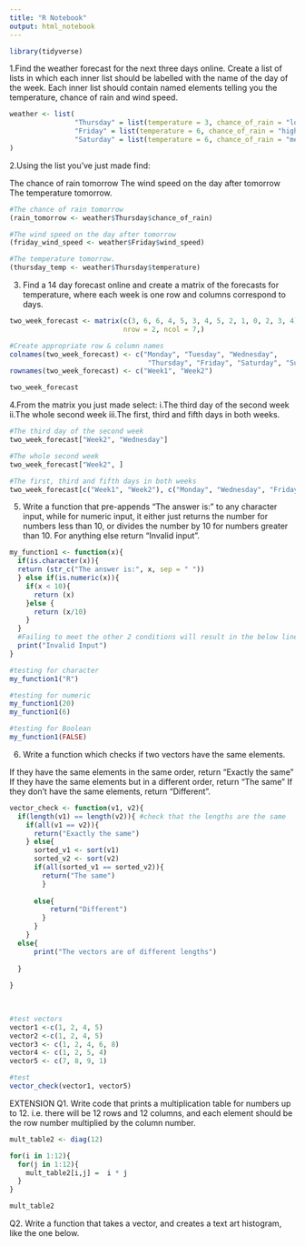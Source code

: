 ```yaml
---
title: "R Notebook"
output: html_notebook
---
```


```r
library(tidyverse)
```



1.Find the weather forecast for the next three days online. Create a list of lists in which each inner list should be labelled with the name of the day of the week. Each inner list should contain named elements telling you the temperature, chance of rain and wind speed.

```r
weather <- list(
                "Thursday" = list(temperature = 3, chance_of_rain = "low", wind_speed = 8 ),
                "Friday" = list(temperature = 6, chance_of_rain = "high", wind_speed = 12 ),
                "Saturday" = list(temperature = 6, chance_of_rain = "medium", wind_speed = 9)
)
```

2.Using the list you’ve just made find:

The chance of rain tomorrow
The wind speed on the day after tomorrow
The temperature tomorrow.

```r
#The chance of rain tomorrow
(rain_tomorrow <- weather$Thursday$chance_of_rain)

```

```r
#The wind speed on the day after tomorrow
(friday_wind_speed <- weather$Friday$wind_speed)
```

```r
#The temperature tomorrow.
(thursday_temp <- weather$Thursday$temperature)
```

3. Find a 14 day forecast online and create a matrix of the forecasts for temperature, where each week is one row and columns correspond to days.

```r
two_week_forecast <- matrix(c(3, 6, 6, 4, 5, 3, 4, 5, 2, 1, 0, 2, 3, 4), 
                            nrow = 2, ncol = 7,)

#Create appropriate row & column names
colnames(two_week_forecast) <- c("Monday", "Tuesday", "Wednesday", 
                                  "Thursday", "Friday", "Saturday", "Sunday")
rownames(two_week_forecast) <- c("Week1", "Week2")

two_week_forecast


```

4.From the matrix you just made select:
i.The third day of the second week
ii.The whole second week
iii.The first, third and fifth days in both weeks.

```r
#The third day of the second week
two_week_forecast["Week2", "Wednesday"]
```

```r
#The whole second week
two_week_forecast["Week2", ]
```

```r
#The first, third and fifth days in both weeks
two_week_forecast[c("Week1", "Week2"), c("Monday", "Wednesday", "Friday")]
```

5. Write a function that pre-appends “The answer is:” to any character input, while for numeric input, it either just returns the number for numbers less than 10, or divides the number by 10 for numbers greater than 10. For anything else return “Invalid input”.

```r
my_function1 <- function(x){
  if(is.character(x)){
  return (str_c("The answer is:", x, sep = " "))
  } else if(is.numeric(x)){
    if(x < 10){
      return (x)
    }else {
      return (x/10)
    }
  }
  #Failing to meet the other 2 conditions will result in the below line being run
  print("Invalid Input")
}

```

```r
#testing for character
my_function1("R")
```


```r
#testing for numeric
my_function1(20)
my_function1(6)
```

```r
#testing for Boolean
my_function1(FALSE)
```


6. Write a function which checks if two vectors have the same elements.

If they have the same elements in the same order, return “Exactly the same”
If they have the same elements but in a different order, return “The same”
If they don’t have the same elements, return “Different”.

```r
vector_check <- function(v1, v2){
  if(length(v1) == length(v2)){ #check that the lengths are the same
    if(all(v1 == v2)){ 
      return("Exactly the same")
    } else{
      sorted_v1 <- sort(v1)
      sorted_v2 <- sort(v2)
      if(all(sorted_v1 == sorted_v2)){
        return("The same")
        }
      
      else{
          return("Different")
        }
      }
    }
  else{
      print("The vectors are of different lengths")
    
  }
  
}
  
  
```

```r
#test vectors
vector1 <-c(1, 2, 4, 5)
vector2 <-c(1, 2, 4, 5)
vector3 <- c(1, 2, 4, 6, 8)
vector4 <- c(1, 2, 5, 4)
vector5 <- c(7, 8, 9, 1)
```

```r
#test
vector_check(vector1, vector5)

```


EXTENSION
Q1. Write code that prints a multiplication table for numbers up to 12. i.e. there will be 12 rows and 12 columns, and each element should be the row number multiplied by the column number.

```r


mult_table2 <- diag(12) 

for(i in 1:12){
  for(j in 1:12){
    mult_table2[i,j] =  i * j
  }
}

mult_table2

```



Q2. Write a function that takes a vector, and creates a text art histogram, like the one below.

```r


```

